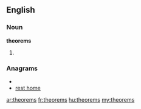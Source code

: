 ==English==

===Noun===
'''theorems'''

# {{plural of|[[theorem]]}}

===Anagrams===
* {{alphagram|eehmorst}}
* [[rest home#English|rest home]]

[[ar:theorems]]
[[fr:theorems]]
[[hu:theorems]]
[[my:theorems]]